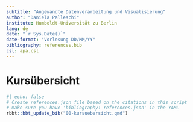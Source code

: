 ```yaml
---
subtitle: "Angewandte Datenverarbeitung und Visualisierung"
author: "Daniela Palleschi"
institute: Humboldt-Universität zu Berlin
lang: de
date: "`r Sys.Date()`"
date-format: "Vorlesung DD/MM/YY"
bibliography: references.bib
csl: apa.csl
---
```


# Kursübersicht {.unnumbered}

```r
#| echo: false
# Create references.json file based on the citations in this script
# make sure you have 'bibliography: references.json' in the YAML
rbbt::bbt_update_bib("00-kursuebersicht.qmd")
```
